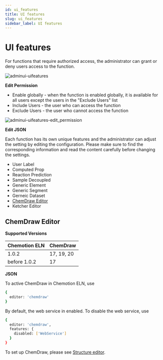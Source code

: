 ```yaml
---
id: ui_features
title: UI features
slug: ui_features
sidebar_label: UI features
---
```


# UI features

For functions that require authorized access, the administrator can grant or deny users access to the function.

![adminui-uifeatures](/img/adminui-uifeatures.png)

<b>Edit Permission</b>

* Enable globally - when the function is enabled globally, it is available for all users except the users in the "Exclude Users" list
* Include Users - the user who can access the function
* Exclude Users - the user who cannot access the function

![adminui-uifeatures-edit_permission](/img/adminui-uifeatures-permission.gif)

<b>Edit JSON</b>

Each function has its own unique features and the administrator can adjust the setting by editing the configuration. Please make sure to find the corresponding information and read the content carefully before changing the settings.

* User Label
* Computed Prop
* Reaction Prediction
* Sample Decoupled
* Generic Element
* Generic Segment
* Gerneic Dataset
* [ChemDraw Editor](/docs/eln/admin_ui/ui_features#chemdraw-editor)
* Ketcher Editor

## ChemDraw Editor

<b>Supported Versions</b>

| Chemotion ELN | ChemDraw |
|---|---|
| 1.0.2 | 17, 19, 20 |
| before 1.0.2 | 17 |

<b>JSON</b>

To active ChemDraw in Chemotion ELN, use

```sh
{
  editor: 'chemdraw'
}
```

By default, the web service in enabled. To disable the web service, use

```sh
{
  editor: 'chemdraw',
  features: {
    disabled: ['WebService']
  }
}
```

To set up ChemDraw, please see [Structure editor](/docs/eln/settings#structure-editor).

